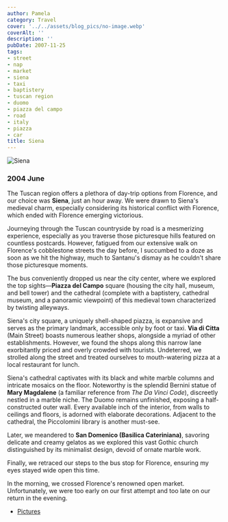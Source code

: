 ```yaml
---
author: Pamela
category: Travel
cover: '../../assets/blog_pics/no-image.webp'
coverAlt: ''
description: ''
pubDate: 2007-11-25
tags:
- street
- nap
- market
- siena
- taxi
- baptistery
- tuscan region
- duomo
- piazza del campo
- road
- italy
- piazza
- car
title: Siena
---
```



<Image src={pic1} alt="Siena"/>

### 2004 June 
The Tuscan region offers a plethora of day-trip options from Florence, and our choice was **Siena**, just an hour away. We were drawn to Siena's medieval charm, especially considering its historical conflict with Florence, which ended with Florence emerging victorious.

Journeying through the Tuscan countryside by road is a mesmerizing experience, especially as you traverse those picturesque hills featured on countless postcards. However, fatigued from our extensive walk on Florence's cobblestone streets the day before, I succumbed to a doze as soon as we hit the highway, much to Santanu's dismay as he couldn't share those picturesque moments.

The bus conveniently dropped us near the city center, where we explored the top sights—**Piazza del Campo** square (housing the city hall, museum, and bell tower) and the cathedral (complete with a baptistery, cathedral museum, and a panoramic viewpoint) of this medieval town characterized by twisting alleyways.

Siena's city square, a uniquely shell-shaped piazza, is expansive and serves as the primary landmark, accessible only by foot or taxi. **Via di Citta** (Main Street) boasts numerous leather shops, alongside a myriad of other establishments. However, we found the shops along this narrow lane exorbitantly priced and overly crowded with tourists. Undeterred, we strolled along the street and treated ourselves to mouth-watering pizza at a local restaurant for lunch.

Siena's cathedral captivates with its black and white marble columns and intricate mosaics on the floor. Noteworthy is the splendid Bernini statue of **Mary Magdalene** (a familiar reference from *The Da Vinci Code*), discreetly nestled in a marble niche. The Duomo remains unfinished, exposing a half-constructed outer wall. Every available inch of the interior, from walls to ceilings and floors, is adorned with elaborate decorations. Adjacent to the cathedral, the Piccolomini library is another must-see.

Later, we meandered to **San Domenico (Basilica Cateriniana)**, savoring delicate and creamy gelatos as we explored this vast Gothic church distinguished by its minimalist design, devoid of ornate marble work.

Finally, we retraced our steps to the bus stop for Florence, ensuring my eyes stayed wide open this time.

In the morning, we crossed Florence's renowned open market. Unfortunately, we were too early on our first attempt and too late on our return in the evening.

- [Pictures](https://www.flickr.com/photos/santm/albums/72157638398556223/with/11231436533)